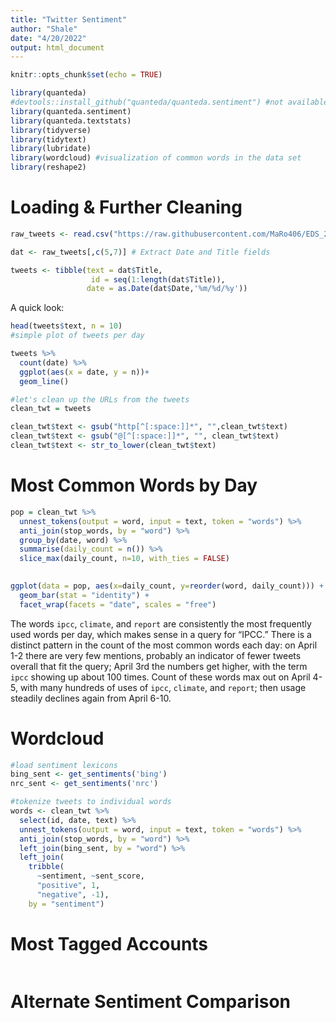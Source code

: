 ```yaml
---
title: "Twitter Sentiment"
author: "Shale"
date: "4/20/2022"
output: html_document
---
```


```r
knitr::opts_chunk$set(echo = TRUE)

library(quanteda)
#devtools::install_github("quanteda/quanteda.sentiment") #not available currently through CRAN
library(quanteda.sentiment)
library(quanteda.textstats)
library(tidyverse)
library(tidytext)
library(lubridate)
library(wordcloud) #visualization of common words in the data set
library(reshape2)
```

# Loading & Further Cleaning

```r
raw_tweets <- read.csv("https://raw.githubusercontent.com/MaRo406/EDS_231-text-sentiment/main/dat/IPCC_tweets_April1-10_sample.csv", header=TRUE)

dat <- raw_tweets[,c(5,7)] # Extract Date and Title fields

tweets <- tibble(text = dat$Title,
                  id = seq(1:length(dat$Title)),
                 date = as.Date(dat$Date,'%m/%d/%y'))
```

A quick look:

```r
head(tweets$text, n = 10)
#simple plot of tweets per day

tweets %>%
  count(date) %>%
  ggplot(aes(x = date, y = n))+
  geom_line()
```

```r
#let's clean up the URLs from the tweets
clean_twt = tweets

clean_twt$text <- gsub("http[^[:space:]]*", "",clean_twt$text)
clean_twt$text <- gsub("@[^[:space:]]*", "", clean_twt$text)
clean_twt$text <- str_to_lower(clean_twt$text)

```


# Most Common Words by Day

```r
pop = clean_twt %>% 
  unnest_tokens(output = word, input = text, token = "words") %>%
  anti_join(stop_words, by = "word") %>% 
  group_by(date, word) %>% 
  summarise(daily_count = n()) %>% 
  slice_max(daily_count, n=10, with_ties = FALSE)
  

ggplot(data = pop, aes(x=daily_count, y=reorder(word, daily_count))) + 
  geom_bar(stat = "identity") +
  facet_wrap(facets = "date", scales = "free")
```

The words `ipcc`, `climate`, and `report` are consistently the most frequently used words per day, which makes sense in a query for "IPCC." There is a distinct pattern in the count of the most common words each day: on April 1-2 there are very few mentions, probably an indicator of fewer tweets overall that fit the query; April 3rd the numbers get higher, with the term `ipcc` showing up about 100 times. Count of these words max out on April 4-5, with many hundreds of uses of `ipcc`, `climate`, and `report`; then usage steadily declines again from April 6-10.

# Wordcloud

```r
#load sentiment lexicons
bing_sent <- get_sentiments('bing')
nrc_sent <- get_sentiments('nrc')

#tokenize tweets to individual words
words <- clean_twt %>%
  select(id, date, text) %>%
  unnest_tokens(output = word, input = text, token = "words") %>%
  anti_join(stop_words, by = "word") %>%
  left_join(bing_sent, by = "word") %>%
  left_join(
    tribble(
      ~sentiment, ~sent_score,
      "positive", 1,
      "negative", -1),
    by = "sentiment")
```

# Most Tagged Accounts

```r

```

# Alternate Sentiment Comparison

```r

```

